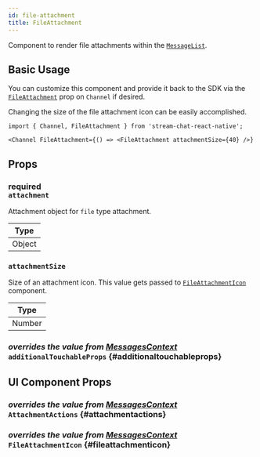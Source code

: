 ```yaml
---
id: file-attachment
title: FileAttachment
---
```



Component to render file attachments within the [`MessageList`](../../message-list).

## Basic Usage

You can customize this component and provide it back to the SDK via the [`FileAttachment`](../core-components/channel.mdx#fileattachment) prop on `Channel` if desired.

Changing the size of the file attachment icon can be easily accomplished.

```tsx
import { Channel, FileAttachment } from 'stream-chat-react-native';

<Channel FileAttachment={() => <FileAttachment attachmentSize={40} />}
```

## Props

### <div class="label description required">required</div> `attachment`

Attachment object for `file` type attachment.

| Type   |
| ------ |
| Object |

### `attachmentSize`

Size of an attachment icon. This value gets passed to [`FileAttachmentIcon`](#fileattachmenticon) component.

| Type   |
| ------ |
| Number |

### <div class="label description">_overrides the value from [MessagesContext](../contexts/messages_context.mdx#additionaltouchableprops)_</div> `additionalTouchableProps` {#additionaltouchableprops}

<AdditionalTouchableProps />

## UI Component Props

### <div class="label description">_overrides the value from [MessagesContext](../contexts/messages_context.mdx#attachmentactions)_</div> `AttachmentActions` {#attachmentactions}

<AttachmentActions />

### <div class="label description">_overrides the value from [MessagesContext](../contexts/messages_context.mdx#fileattachmenticon)_</div> `FileAttachmentIcon` {#fileattachmenticon}

<FileAttachmentIcon />
